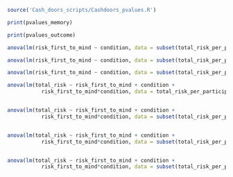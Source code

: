 
```r
source('Cash_doors_scripts/Cashdoors_pvalues.R')

```

```r
print(pvalues_memory)
```


```r
print(pvalues_outcome)
```

```r
anova(lm(risk_first_to_mind ~ condition, data = subset(total_risk_per_participant, condition != 'Control')))

anova(lm(risk_first_to_mind ~ condition, data = subset(total_risk_per_participant, condition != 'Episodic')))

anova(lm(risk_first_to_mind ~ condition, data = subset(total_risk_per_participant, condition != 'General')))
```

```r

anova(lm(total_risk ~ risk_first_to_mind + condition + 
           risk_first_to_mind*condition, data = total_risk_per_participant))


anova(lm(total_risk ~ risk_first_to_mind + condition + 
           risk_first_to_mind*condition, data = subset(total_risk_per_participant, condition != 'Control')))


anova(lm(total_risk ~ risk_first_to_mind + condition + 
           risk_first_to_mind*condition, data = subset(total_risk_per_participant, condition != 'Episodic')))


anova(lm(total_risk ~ risk_first_to_mind + condition + 
           risk_first_to_mind*condition, data = subset(total_risk_per_participant, condition != 'General')))




```

